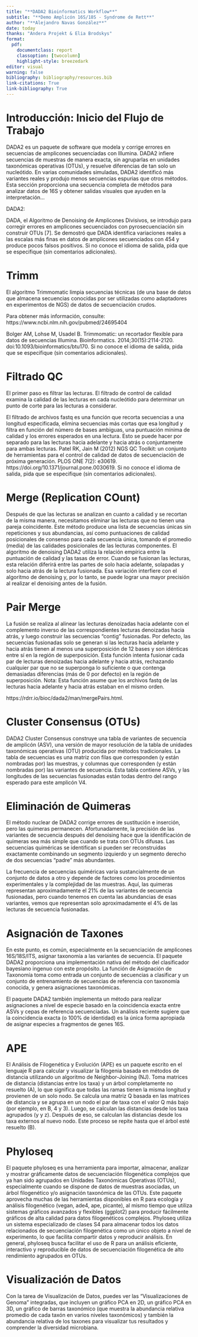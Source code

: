 ```yaml
---
title: "**DADA2 Bioinformatics Workflow**"
subtitle: "**Demo Amplicón 16S/18S - Syndrome de Rett**"
author: "**Alejandro Navas González**"
date: today
thanks: "Andera Projekt & Elia Brodskys"
format: 
  pdf:
    documentclass: report
    classoption: [twocolumn]
    highlight-style: breezedark
editor: visual
warning: false
bibliography: bibliography/resources.bib
link-citations: True
link-bibliography: True
---
```


# **Introducción: Inicio del Flujo de Trabajo**

DADA2 es un paquete de software que modela y corrige errores en secuencias de amplicones secuenciadas con Illumina. DADA2 infiere secuencias de muestras de manera exacta, sin agruparlas en unidades taxonómicas operativas (OTUs), y resuelve diferencias de tan solo un nucleótido. En varias comunidades simuladas, DADA2 identificó más variantes reales y produjo menos secuencias espurias que otros métodos.
Esta sección proporciona una secuencia completa de métodos para analizar datos de 16S y obtener salidas visuales que ayuden en la interpretación...

DADA2:

DADA, el Algoritmo de Denoising de Amplicones Divisivos, se introdujo para corregir errores en amplicones secuenciados con pyrosecuenciación sin construir OTUs [7]. Se demostró que DADA identifica variaciones reales a las escalas más finas en datos de amplicones secuenciados con 454 y produce pocos falsos positivos. Si no conoce el idioma de salida, pida que se especifique (sin comentarios adicionales).


# Trimm

El algoritmo Trimmomatic limpia secuencias técnicas (de una base de datos que almacena secuencias conocidas por ser utilizadas como adaptadores en experimentos de NGS) de datos de secuenciación crudos.

Para obtener más información, consulte: https://www.ncbi.nlm.nih.gov/pubmed/24695404

Bolger AM, Lohse M, Usadel B. Trimmomatic: un recortador flexible para datos de secuencias Illumina. Bioinformatics. 2014;30(15):2114-2120. doi:10.1093/bioinformatics/btu170. Si no conoce el idioma de salida, pida que se especifique (sin comentarios adicionales).

# Filtrado QC

El primer paso es filtrar las lecturas. El filtrado de control de calidad examina la calidad de las lecturas en cada nucleótido para determinar un punto de corte para las lecturas a considerar.

El filtrado de archivos fastq es una función que recorta secuencias a una longitud especificada, elimina secuencias más cortas que esa longitud y filtra en función del número de bases ambiguas, una puntuación mínima de calidad y los errores esperados en una lectura. Esto se puede hacer por separado para las lecturas hacia adelante y hacia atrás o conjuntamente para ambas lecturas. Patel RK, Jain M (2012) NGS QC Toolkit: un conjunto de herramientas para el control de calidad de datos de secuenciación de próxima generación. PLOS ONE 7(2): e30619. https://doi.org/10.1371/journal.pone.0030619. Si no conoce el idioma de salida, pida que se especifique (sin comentarios adicionales).


# Merge (Replication COunt)

Después de que las lecturas se analizan en cuanto a calidad y se recortan de la misma manera, necesitamos eliminar las lecturas que no tienen una pareja coincidente. Este método produce una lista de secuencias únicas sin repeticiones y sus abundancias, así como puntuaciones de calidad posicionales de consenso para cada secuencia única, tomando el promedio (media) de las calidades posicionales de las lecturas componentes. El algoritmo de denoising DADA2 utiliza la relación empírica entre la puntuación de calidad y las tasas de error. Cuando se fusionan las lecturas, esta relación diferirá entre las partes de solo hacia adelante, solapadas y solo hacia atrás de la lectura fusionada. Esa variación interfiere con el algoritmo de denoising y, por lo tanto, se puede lograr una mayor precisión al realizar el denoising antes de la fusión. 

# Pair Merge


La fusión se realiza al alinear las lecturas denoizadas hacia adelante con el complemento inverso de las correspondientes lecturas denoizadas hacia atrás, y luego construir las secuencias "contig" fusionadas. Por defecto, las secuencias fusionadas solo se generan si las lecturas hacia adelante y hacia atrás tienen al menos una superposición de 12 bases y son idénticas entre sí en la región de superposición. Esta función intenta fusionar cada par de lecturas denoizadas hacia adelante y hacia atrás, rechazando cualquier par que no se superponga lo suficiente o que contenga demasiadas diferencias (más de 0 por defecto) en la región de superposición. Nota: Esta función asume que los archivos fastq de las lecturas hacia adelante y hacia atrás estaban en el mismo orden.

https://rdrr.io/bioc/dada2/man/mergePairs.html.


# Cluster Consensus (OTUs)


DADA2 Cluster Consensus construye una tabla de variantes de secuencia de amplicón (ASV), una versión de mayor resolución de la tabla de unidades taxonómicas operativas (OTU) producida por métodos tradicionales. La tabla de secuencias es una matriz con filas que corresponden (y están nombradas por) las muestras, y columnas que corresponden (y están nombradas por) las variantes de secuencia. Esta tabla contiene ASVs, y las longitudes de las secuencias fusionadas están todas dentro del rango esperado para este amplicón V4.


# Eliminación de Quimeras

El método nuclear de DADA2 corrige errores de sustitución e inserción, pero las quimeras permanecen. Afortunadamente, la precisión de las variantes de secuencia después del denoising hace que la identificación de quimeras sea más simple que cuando se trata con OTUs difusas. Las secuencias quiméricas se identifican si pueden ser reconstruidas exactamente combinando un segmento izquierdo y un segmento derecho de dos secuencias "padre" más abundantes.

La frecuencia de secuencias quiméricas varía sustancialmente de un conjunto de datos a otro y depende de factores como los procedimientos experimentales y la complejidad de las muestras. Aquí, las quimeras representan aproximadamente el 21% de las variantes de secuencia fusionadas, pero cuando tenemos en cuenta las abundancias de esas variantes, vemos que representan solo aproximadamente el 4% de las lecturas de secuencia fusionadas.

# Asignación de Taxones

En este punto, es común, especialmente en la secuenciación de amplicones 16S/18S/ITS, asignar taxonomía a las variantes de secuencia. El paquete DADA2 proporciona una implementación nativa del método del clasificador bayesiano ingenuo con este propósito. La función de Asignación de Taxonomía toma como entrada un conjunto de secuencias a clasificar y un conjunto de entrenamiento de secuencias de referencia con taxonomía conocida, y genera asignaciones taxonómicas.

El paquete DADA2 también implementa un método para realizar asignaciones a nivel de especie basado en la coincidencia exacta entre ASVs y cepas de referencia secuenciadas. Un análisis reciente sugiere que la coincidencia exacta (o 100% de identidad) es la única forma apropiada de asignar especies a fragmentos de genes 16S.

# APE 

El Análisis de Filogenética y Evolución (APE) es un paquete escrito en el lenguaje R para calcular y visualizar la filogenia basada en métodos de distancia utilizando un algoritmo de Neighbor-Joining (NJ). Toma matrices de distancia (distancias entre los taxa) y un árbol completamente no resuelto (A), lo que significa que todas las ramas tienen la misma longitud y provienen de un solo nodo. Se calcula una matriz Q basada en las matrices de distancia y se agrupa en un nodo el par de taxa con el valor Q más bajo (por ejemplo, en B, 4 y 3). Luego, se calculan las distancias desde los taxa agrupados (y y z). Después de eso, se calculan las distancias desde los taxa externos al nuevo nodo. Este proceso se repite hasta que el árbol esté resuelto (B).


# Phyloseq

El paquete phyloseq es una herramienta para importar, almacenar, analizar y mostrar gráficamente datos de secuenciación filogenética complejos que ya han sido agrupados en Unidades Taxonómicas Operativas (OTUs), especialmente cuando se dispone de datos de muestras asociadas, un árbol filogenético y/o asignación taxonómica de las OTUs. Este paquete aprovecha muchas de las herramientas disponibles en R para ecología y análisis filogenético (vegan, ade4, ape, picante), al mismo tiempo que utiliza sistemas gráficos avanzados y flexibles (ggplot2) para producir fácilmente gráficos de alta calidad para datos filogenéticos complejos. Phyloseq utiliza un sistema especializado de clases S4 para almacenar todos los datos relacionados de secuenciación filogenética como un único objeto a nivel de experimento, lo que facilita compartir datos y reproducir análisis. En general, phyloseq busca facilitar el uso de R para un análisis eficiente, interactivo y reproducible de datos de secuenciación filogenética de alto rendimiento agrupados en OTUs.

# Visualización de Datos 

Con la tarea de Visualización de Datos, puedes ver las "Visualizaciones de Genoma" integradas, que incluyen un gráfico PCA en 2D, un gráfico PCA en 3D, un gráfico de barras taxonómico (que muestra la abundancia relativa promedio de cada taxón en varios niveles taxonómicos) y también la abundancia relativa de los taxones para visualizar tus resultados y comprender la diversidad microbiana.
